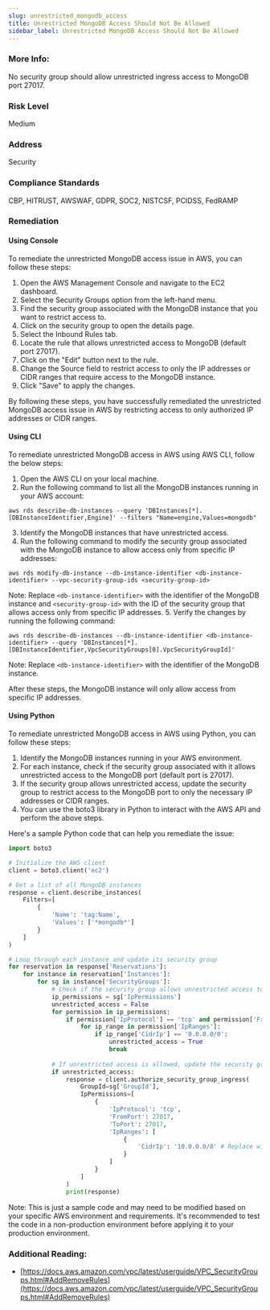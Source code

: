 ```yaml
---
slug: unrestricted_mongodb_access
title: Unrestricted MongoDB Access Should Not Be Allowed
sidebar_label: Unrestricted MongoDB Access Should Not Be Allowed
---
```


### More Info:

No security group should allow unrestricted ingress access to MongoDB port 27017.

### Risk Level

Medium

### Address

Security

### Compliance Standards

CBP, HITRUST, AWSWAF, GDPR, SOC2, NISTCSF, PCIDSS, FedRAMP

### Remediation

#### Using Console

To remediate the unrestricted MongoDB access issue in AWS, you can follow these steps:

1. Open the AWS Management Console and navigate to the EC2 dashboard.
2. Select the Security Groups option from the left-hand menu.
3. Find the security group associated with the MongoDB instance that you want to restrict access to.
4. Click on the security group to open the details page.
5. Select the Inbound Rules tab.
6. Locate the rule that allows unrestricted access to MongoDB (default port 27017).
7. Click on the "Edit" button next to the rule.
8. Change the Source field to restrict access to only the IP addresses or CIDR ranges that require access to the MongoDB instance.
9. Click "Save" to apply the changes.

By following these steps, you have successfully remediated the unrestricted MongoDB access issue in AWS by restricting access to only authorized IP addresses or CIDR ranges.

#### Using CLI

To remediate unrestricted MongoDB access in AWS using AWS CLI, follow the below steps:

1. Open the AWS CLI on your local machine.
2. Run the following command to list all the MongoDB instances running in your AWS account:
```
aws rds describe-db-instances --query 'DBInstances[*].[DBInstanceIdentifier,Engine]' --filters "Name=engine,Values=mongodb"
```
3. Identify the MongoDB instances that have unrestricted access.
4. Run the following command to modify the security group associated with the MongoDB instance to allow access only from specific IP addresses:
```
aws rds modify-db-instance --db-instance-identifier <db-instance-identifier> --vpc-security-group-ids <security-group-id>
```
Note: Replace `<db-instance-identifier>` with the identifier of the MongoDB instance and `<security-group-id>` with the ID of the security group that allows access only from specific IP addresses.
5. Verify the changes by running the following command:
```
aws rds describe-db-instances --db-instance-identifier <db-instance-identifier> --query 'DBInstances[*].[DBInstanceIdentifier,VpcSecurityGroups[0].VpcSecurityGroupId]'
```
Note: Replace `<db-instance-identifier>` with the identifier of the MongoDB instance.

After these steps, the MongoDB instance will only allow access from specific IP addresses.

#### Using Python

To remediate unrestricted MongoDB access in AWS using Python, you can follow these steps:

1. Identify the MongoDB instances running in your AWS environment.
2. For each instance, check if the security group associated with it allows unrestricted access to the MongoDB port (default port is 27017).
3. If the security group allows unrestricted access, update the security group to restrict access to the MongoDB port to only the necessary IP addresses or CIDR ranges.
4. You can use the boto3 library in Python to interact with the AWS API and perform the above steps.

Here's a sample Python code that can help you remediate the issue:

```python
import boto3

# Initialize the AWS client
client = boto3.client('ec2')

# Get a list of all MongoDB instances
response = client.describe_instances(
    Filters=[
        {
            'Name': 'tag:Name',
            'Values': ['*mongodb*']
        }
    ]
)

# Loop through each instance and update its security group
for reservation in response['Reservations']:
    for instance in reservation['Instances']:
        for sg in instance['SecurityGroups']:
            # Check if the security group allows unrestricted access to MongoDB port
            ip_permissions = sg['IpPermissions']
            unrestricted_access = False
            for permission in ip_permissions:
                if permission['IpProtocol'] == 'tcp' and permission['FromPort'] == 27017 and permission['ToPort'] == 27017:
                    for ip_range in permission['IpRanges']:
                        if ip_range['CidrIp'] == '0.0.0.0/0':
                            unrestricted_access = True
                            break
            
            # If unrestricted access is allowed, update the security group
            if unrestricted_access:
                response = client.authorize_security_group_ingress(
                    GroupId=sg['GroupId'],
                    IpPermissions=[
                        {
                            'IpProtocol': 'tcp',
                            'FromPort': 27017,
                            'ToPort': 27017,
                            'IpRanges': [
                                {
                                    'CidrIp': '10.0.0.0/8' # Replace with the necessary IP addresses or CIDR ranges
                                }
                            ]
                        }
                    ]
                )
                print(response)
```

Note: This is just a sample code and may need to be modified based on your specific AWS environment and requirements. It's recommended to test the code in a non-production environment before applying it to your production environment.

### Additional Reading:

- [https://docs.aws.amazon.com/vpc/latest/userguide/VPC_SecurityGroups.html#AddRemoveRules](https://docs.aws.amazon.com/vpc/latest/userguide/VPC_SecurityGroups.html#AddRemoveRules) 

